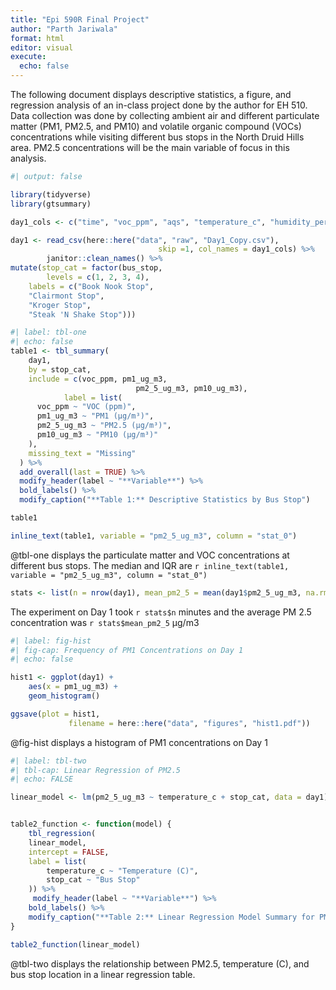 ```yaml
---
title: "Epi 590R Final Project"
author: "Parth Jariwala"
format: html
editor: visual
execute: 
  echo: false
---
```


The following document displays descriptive statistics, a figure, and regression analysis of an in-class project done by the author for EH 510. Data collection was done by collecting ambient air and different particulate matter (PM1, PM2.5, and PM10) and volatile organic compound (VOCs) concentrations while visiting different bus stops in the North Druid Hills area. PM2.5 concentrations will be the main variable of focus in this analysis.

```r
#| output: false

library(tidyverse)
library(gtsummary)

day1_cols <- c("time", "voc_ppm", "aqs", "temperature_c", "humidity_percent", "pressure_mbar", "pm1_ug_m3", "pm2_5_ug_m3", "pm10_ug_m3", "latitude","longitude", "bus_stop")

day1 <- read_csv(here::here("data", "raw", "Day1_Copy.csv"),
								 skip =1, col_names = day1_cols) %>% 
		janitor::clean_names() %>% 
mutate(stop_cat = factor(bus_stop,
		levels = c(1, 2, 3, 4),
    labels = c("Book Nook Stop", 
    "Clairmont Stop", 
    "Kroger Stop", 
    "Steak 'N Shake Stop")))


```

```r
#| label: tbl-one
#| echo: false
table1 <- tbl_summary(
	day1,
	by = stop_cat,
	include = c(voc_ppm, pm1_ug_m3, 
							pm2_5_ug_m3, pm10_ug_m3), 
			label = list(
      voc_ppm ~ "VOC (ppm)",
      pm1_ug_m3 ~ "PM1 (µg/m³)",
      pm2_5_ug_m3 ~ "PM2.5 (µg/m³)",
      pm10_ug_m3 ~ "PM10 (µg/m³)"
    ),
	missing_text = "Missing"
  ) %>%
  add_overall(last = TRUE) %>%
  modify_header(label ~ "**Variable**") %>%
  bold_labels() %>%
  modify_caption("**Table 1:** Descriptive Statistics by Bus Stop")

table1

inline_text(table1, variable = "pm2_5_ug_m3", column = "stat_0")

```

@tbl-one displays the particulate matter and VOC concentrations at different bus stops. The median and IQR are `r inline_text(table1, variable = "pm2_5_ug_m3", column = "stat_0")`

```r
stats <- list(n = nrow(day1), mean_pm2_5 = mean(day1$pm2_5_ug_m3, na.rm = TRUE))
```

The experiment on Day 1 took `r stats$n` minutes and the average PM 2.5 concentration was `r stats$mean_pm2_5` µg/m3

```r
#| label: fig-hist
#| fig-cap: Frequency of PM1 Concentrations on Day 1
#| echo: false

hist1 <- ggplot(day1) +
	aes(x = pm1_ug_m3) +
	geom_histogram()

ggsave(plot = hist1,
			 filename = here::here("data", "figures", "hist1.pdf"))

```
@fig-hist displays a histogram of PM1 concentrations on Day 1

```r
#| label: tbl-two
#| tbl-cap: Linear Regression of PM2.5 
#| echo: FALSE

linear_model <- lm(pm2_5_ug_m3 ~ temperature_c + stop_cat, data = day1)


table2_function <- function(model) {
	tbl_regression(
	linear_model,
	intercept = FALSE,
	label = list(
		temperature_c ~ "Temperature (C)",
		stop_cat ~ "Bus Stop"
	)) %>% 
	 modify_header(label ~ "**Variable**") %>% 
	bold_labels() %>% 
	modify_caption("**Table 2:** Linear Regression Model Summary for PM2.5 Concentration")
}

table2_function(linear_model)
```

@tbl-two displays the relationship between PM2.5, temperature (C), and bus stop location in a linear regression table.
